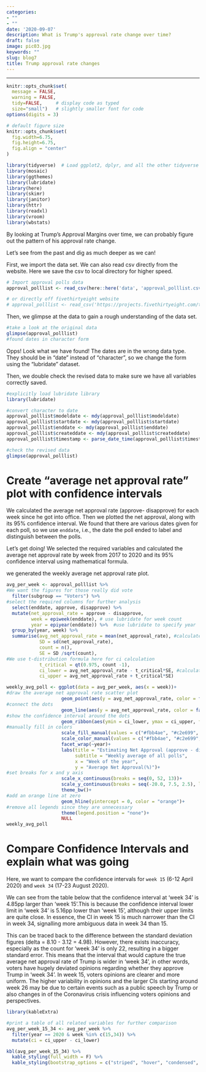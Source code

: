 ```yaml
---
categories:
- ""
- ""
date: '2020-09-07'
description: What is Trump's approval rate change over time? 
draft: false
image: pic03.jpg
keywords: ""
slug: blog7
title: Trump approval rate changes
---
```

---


```r
knitr::opts_chunk$set(
  message = FALSE, 
  warning = FALSE, 
  tidy=FALSE,     # display code as typed
  size="small")   # slightly smaller font for code
options(digits = 3)

# default figure size
knitr::opts_chunk$set(
  fig.width=6.75, 
  fig.height=6.75,
  fig.align = "center"
)
```


```r
library(tidyverse)  # Load ggplot2, dplyr, and all the other tidyverse packages
library(mosaic)
library(ggthemes)
library(lubridate)
library(here)
library(skimr)
library(janitor)
library(httr)
library(readxl)
library(vroom)
library(wbstats)
```



By looking at Trump's Approval Margins over time, we can probably figure out the pattern of his approval rate change.

Let's see from the past and dig as much deeper as we can!

First, we import the data set. We can also read csv directly from the website. Here we save the csv to local directory for higher speed.
```r
# Import approval polls data
approval_polllist <- read_csv(here::here('data', 'approval_polllist.csv'))

# or directly off fivethirtyeight website
# approval_polllist <- read_csv('https://projects.fivethirtyeight.com/trump-approval-data/approval_polllist.csv')

```
Then, we glimpse at the data to gain a rough understanding of the data set.
```r
#take a look at the original data
glimpse(approval_polllist)
#found dates in character form
```
Opps! Look what we have found! The dates are in the wrong data type. They should be in "date" instead of "character", so we change the form using the "lubridate" dataset. 

Then, we double check the revised data to make sure we have all variables correctly saved.

```r
#explicitly load lubridate library
library(lubridate) 

#convert character to date
approval_polllist$modeldate <- mdy(approval_polllist$modeldate) 
approval_polllist$startdate <- mdy(approval_polllist$startdate)  
approval_polllist$enddate <- mdy(approval_polllist$enddate) 
approval_polllist$createddate <- mdy(approval_polllist$createddate)
approval_polllist$timestamp <- parse_date_time(approval_polllist$timestamp, orders = "hms dmy")

#check the revised data
glimpse(approval_polllist) 
```

# Create "average net approval rate" plot with confidence intervals

We calculated the average net approval rate (approve- disapprove) for each week since he got into office. Then we plotted the net approval, along with its 95% confidence interval. We found that there are various dates given for each poll, so we use `enddate`, i.e., the date the poll ended to label and distinguish between the polls.

Let's get doing! We selected the required variables and calculated the average net approval rate by week from 2017 to 2020 and its 95% confidence interval using mathematical formula. 

we generated the weekly average net approval rate plot.
```r
avg_per_week <- approval_polllist %>% 
#We want the figures for those really did vote
  filter(subgroup == "Voters") %>%  
#select the required columns for further analysis
  select(enddate, approve, disapprove) %>% 
  mutate(net_approval_rate = approve - disapprove, 
         week = epiweek(enddate), # use lubridate for week count
         year = epiyear(enddate)) %>%  #use lubridate to specify year
  group_by(year, week) %>%  
  summarise(avg_net_approval_rate = mean(net_approval_rate), #calculate the mean
            SD = sd(net_approval_rate),
            count = n(),
            SE = SD /sqrt(count),
#We use t-distribution formula here for ci calculation
            t_critical = qt(0.975, count -1),
            ci_lower = avg_net_approval_rate - t_critical*SE, #calculate the confidence interval using formula
            ci_upper = avg_net_approval_rate + t_critical*SE) 

weekly_avg_poll <- ggplot(data = avg_per_week, aes(x = week))+
#draw the average net approval rate scatter plot
                    geom_point(aes(y = avg_net_approval_rate, color = factor(year)))+ 
#connect the dots
                    geom_line(aes(y = avg_net_approval_rate, color = factor(year)))+
#show the confidence interval around the dots
                    geom_ribbon(aes(ymin = ci_lower, ymax = ci_upper, fill = factor(year), color = factor(year)), alpha = 0.3, linetype = 1)+
#manually fill in colors 
                    scale_fill_manual(values = c("#fbb4ae", "#c2e699", "#b2e2e2", "#d7b5d8"))+
                    scale_color_manual(values = c("#fbb4ae", "#c2e699", "#b2e2e2", "#d7b5d8"))+
                    facet_wrap(~year)+  
                    labs(title = "Estimating Net Approval (approve - disapprove) for Donald Trump",
                         subtitle = "Weekly average of all polls",
                         x = "Week of the year",
                         y = "Average Net Approval(%)")+
#set breaks for x and y axis
                    scale_x_continuous(breaks = seq(0, 52, 13))+ 
                    scale_y_continuous(breaks = seq(-20.0, 7.5, 2.5), limits = c(-20.0, 7.5))+
                    theme_bw()+
#add an orange line at zero
                    geom_hline(yintercept = 0, color = "orange")+
#remove all legends since they are unnecessary
                    theme(legend.position = "none")+
                    NULL
weekly_avg_poll


```

# Compare Confidence Intervals and explain what was going

Here, we want to compare the confidence intervals for `week 15` (6-12 April 2020) and `week 34` (17-23 August 2020). 

We can see from the table below that the confidence interval at 'week 34' is 4.85pp larger than 'week 15'.This is because the confidence interval lower limit in 'week 34' is 5.16pp lower than 'week 15', although their upper limits are quite close. In essence, the CI in week 15 is much narrower than the CI in week 34, signalling more ambiguous data in week 34 than 15. 

This can be traced back to the difference between the standard deviation figures (delta = 8.10 - 3.12 =  4.98). However, there exists inaccuracy, especially as the count for 'week 34' is only 22, resulting in a bigger standard error. This means that the interval that would capture the true average net approval rate of Trump is wider in 'week 34', in other words, voters have hugely deviated opinions regarding whether they approve Trump in 'week 34'. In week 15, voters opinions are clearer and more uniform. The higher variability in opinions and the larger CIs starting around week 26 may be due to certain events such as a public speech by Trump or also changes in of the Coronavirus crisis influencing voters opinions and perspectives. 



```r
library(kableExtra)

#print a table of all related variables for further comparison
avg_per_week_15_34 <- avg_per_week %>% 
  filter(year == 2020 & week %in% c(15,34)) %>% 
  mutate(ci = ci_upper - ci_lower) 

kbl(avg_per_week_15_34) %>% 
  kable_styling(full_width = F) %>% 
  kable_styling(bootstrap_options = c("striped", "hover", "condensed", "responsive"))
```


